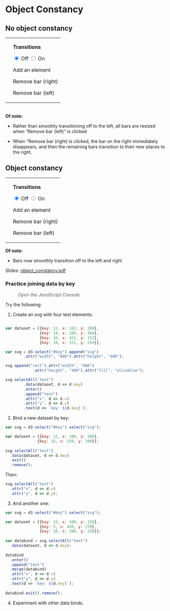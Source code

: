 # Object Constancy <i class="fa fa-object-ungroup"></i> {#object}

## No object constancy

<script src="https://d3js.org/d3.v6.js"></script>

<table>
<tr><td>
<div id="chart"></div>
</td><td>
<p>**Transitions**</p>
<input type="radio" name="duration" class="noc" value="0" checked>&nbsp;Off</input>
<input type="radio" name="duration" class = "noc" value="750">&nbsp;On</input>
<p></p>
<p id="add" class="noc">Add an element</p>
<p id="remove_right" class="noc">Remove bar (right)</p>
<p id="remove_left" class="noc">Remove bar (left)</p>
</td></tr></table>

<script src="scripts/no_obj_const.js"></script>
<br>
**Of note:** 

* Rather than smoothly transitioning off to the left, all bars are resized when "Remove bar (left)" is clicked

* When "Remove bar (right) is clicked, the bar on the right immediately disappears, and then the remaining bars transition to their new places to the right.

## Object constancy
<table>
<tr><td>
<div id="chart2"></div>
</td><td>
<p>**Transitions**</p>
<input type="radio" name="duration2" class="oc" value="0" checked="true">&nbsp;Off</input>
<input type="radio" name="duration2" class = "oc" value="750">&nbsp;On</input>
<p></p>
<p id="add" class="oc">Add an element</p>
<p id="remove_right" class="oc">Remove bar (right)</p>
<p id="remove_left" class="oc">Remove bar (left)</p>
</td></tr></table>
<script src="scripts/obj_const.js"></script>

**Of note:** 

* Bars now smoothly transition off to the left and right

Slides: [object_constancy.pdf](pdfs/object_constancy.pdf){target="_blank"}


### Practice joining data by key

<div id="key"></div>

> <i class="fa fa-hand-o-right"></i> *Open the JavaScript Console* <i class="fa fa-terminal"></i>

Try the following:

1. Create an svg with four text elements:

``` js

var dataset = [{key: 12, x: 163, y: 200},
               {key: 14, x: 206, y: 304},
               {key: 16, x: 452, y: 152},
               {key: 18, x: 321, y: 254}];

var svg = d3.select("#key").append("svg")
		.attr("width", "600").attr("height", "400");

svg.append("rect").attr("width", "600")
		    .attr("height", "400").attr("fill", "aliceblue");

svg.selectAll("text")
		.data(dataset, d => d.key)
		.enter()
		.append("text")
		.attr("x", d => d.x)
		.attr("y", d => d.y)
		.text(d => `key: ${d.key}`);
```
		

2. Bind a new dataset by key:

``` js
var svg = d3.select("#key").select("svg");

var dataset = [{key: 12, x: 100, y: 200},
              {key: 16, x: 250, y: 300}];
              
svg.selectAll("text")
  .data(dataset, d => d.key)
  .exit()
  .remove();
```

Then:

``` js
svg.selectAll("text")
  .attr("x", d => d.x)
  .attr("y", d => d.y);
```

3. And another one:

``` js
var svg = d3.select("#key").select("svg");

var dataset = [{key: 23, x: 300, y: 150},
               {key: 5, x: 450, y: 270},
               {key: 16, x: 200, y: 250}];
              
var databind = svg.selectAll("text")
  .data(dataset, d => d.key);
  
databind  
  .enter()
  .append("text")
  .merge(databind)
  .attr("x", d => d.x)
  .attr("y", d => d.y)
  .text(d => `key: ${d.key}`);  
  
databind.exit().remove();
```

4. Experiment with other data binds.



